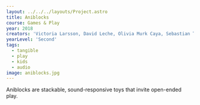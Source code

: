 ---
layout: ../../../layouts/Project.astro
title: Aniblocks
course: Games & Play
year: 2018
creators: 'Victoria Larsson, David Leche, Olivia Murk Caya, Sebastian Thorén'
yearLevel: 'Second'
tags:
  - tangible
  - play
  - kids
  - audio
image: aniblocks.jpg
---

Aniblocks are stackable, sound-responsive toys that invite open-ended play.

<MauVideo id="0_pxf9w2j3" />

